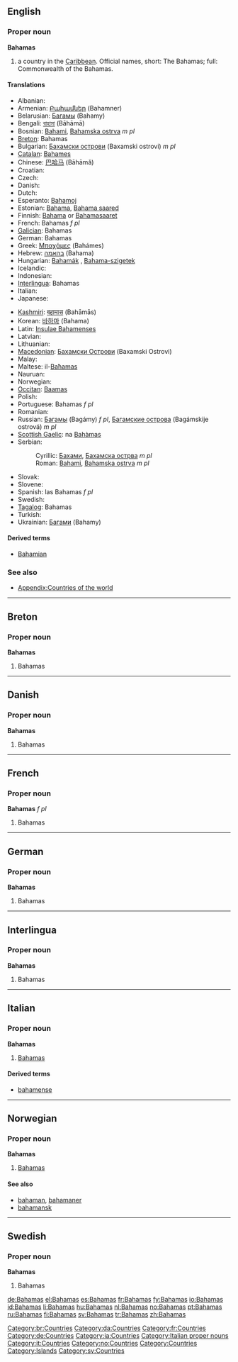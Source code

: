 ==English==
{{wikipedia}}

===Proper noun===
'''Bahamas'''

# a country in the [[Caribbean]]. Official names, short: The Bahamas; full: Commonwealth of the Bahamas.

====Translations====
{{trans-top|country in the Caribbean}}
* Albanian: {{t-|sq|Bahama|xs=Albanian}}
* Armenian: [[Բահամներ]] (Bahamner)
* Belarusian: [[Багамы]] (Bahamy) {{p}}
* Bengali: [[বাহামা]] (Bāhāmā)
* Bosnian: [[Bahami]], [[Bahamska ostrva]] ''m pl''
* [[Breton]]: Bahamas
* Bulgarian: [[Бахамски острови]] (Baxamski ostrovi) ''m pl''
* [[Catalan]]: [[Bahames]] {{p}}
* Chinese: [[巴哈马]] (Bāhāmǎ)
* Croatian: {{t-|hr|Bahami|p}}
* Czech: {{t+|cs|Bahamy|f|p}}
* Danish: {{t-|da|Bahamas}}
* Dutch: {{t+|nl|Bahama's|p}}
* Esperanto: [[Bahamoj]] {{p}}
* Estonian: [[Bahama]], [[Bahama saared]]
* Finnish: [[Bahama]] or [[Bahamasaaret]] {{p}}
* French: Bahamas ''f pl''
* [[Galician]]: Bahamas {{f|p}}
* German: Bahamas {{p}}
* Greek: [[Μπαχάμες]] (Bahámes)
* Hebrew: [[בהאמה]] (Bahama) {{f}}
* Hungarian: [[Bahamák]] {{p}}, [[Bahama-szigetek]] {{p}}
* Icelandic: {{t+|is|Bahamaeyjar}}
* Indonesian: {{t-|id|Bahama|xs=Indonesian}}
* [[Interlingua]]: Bahamas
* Italian: {{t-|it|Bahama|f}}
* Japanese: {{t-|ja|バハマ|tr=Bahama|sc=Jpan}}
{{trans-mid}}
* [[Kashmiri]]: [[बहामास]] (Bahāmās)
* Korean: [[바하마]] (Bahama)
* Latin: [[Insulae Bahamenses]] {{f|p}}
* Latvian: {{t-|lv|Bahamas|xs=Latvian}}
* Lithuanian: {{t+|lt|Bahamos|xs=Lithuanian}}
* [[Macedonian]]: [[Бахамски Острови]] (Baxamski Ostrovi)
* Malay: {{t-|ms|Bahamas|xs=Malay}}
* Maltese: il-[[Baħamas]]
* Nauruan: {{t-|na|Bahamas|xs=Nauruan}}
* Norwegian: {{t+|no|Bahamas}}
* [[Occitan]]: [[Baamas]] {{f|p}}
* Polish: {{t+|pl|Bahamy|p}}
* Portuguese: Bahamas ''f pl''
* Romanian: {{t-|ro|Bahamas}}
* Russian: [[Багамы]] (Bagámy) ''f pl'', [[Багамские острова]] (Bagámskije ostrová) ''m pl''
* [[Scottish Gaelic]]: na [[Bahàmas]]
* Serbian:
*: Cyrillic: [[Бахами]], [[Бахамска острва]] ''m pl''
*: Roman: [[Bahami]], [[Bahamska ostrva]] ''m pl''
* Slovak: {{t-|sk|Bahamy}}
* Slovene: {{t+|sl|Bahami}}
* Spanish: las Bahamas ''f pl''
* Swedish: {{t+|sv|Bahamas}}
* [[Tagalog]]: Bahamas
* Turkish: {{t+|tr|Bahamalar|p}}
* Ukrainian: [[Багами]] (Bahamy) {{p}}
{{trans-bottom}}

====Derived terms====
* [[Bahamian]]

===See also===
* [[Appendix:Countries of the world]]

----

==Breton==

===Proper noun===
'''Bahamas'''

# Bahamas

[[Category:br:Countries]]

----

==Danish==

===Proper noun===
'''Bahamas'''

# Bahamas

[[Category:da:Countries]]

----

==French==

===Proper noun===
'''Bahamas''' ''f pl''

# Bahamas

[[Category:fr:Countries]]

----

==German==

===Proper noun===
'''Bahamas''' {{p}}

# Bahamas

[[Category:de:Countries]]

----

==Interlingua==

===Proper noun===
'''Bahamas'''

# Bahamas

[[Category:ia:Countries]]

----

==Italian==
{{wikipedia|lang=it}}

===Proper noun===
'''Bahamas''' {{f}} {{p}}

# [[#English|Bahamas]]

====Derived terms====
* [[bahamense]]

[[Category:Italian proper nouns]]
[[Category:it:Countries]]

----

==Norwegian==

===Proper noun===
'''Bahamas'''

# [[#English|Bahamas]]

====See also====
* [[bahaman]], [[bahamaner]]
* [[bahamansk]]

[[Category:no:Countries]]

----

==Swedish==

===Proper noun===
'''Bahamas'''

# Bahamas

[[Category:Countries]]
[[Category:Islands]]
[[Category:sv:Countries]]

[[de:Bahamas]]
[[el:Bahamas]]
[[es:Bahamas]]
[[fr:Bahamas]]
[[fy:Bahamas]]
[[io:Bahamas]]
[[id:Bahamas]]
[[li:Bahamas]]
[[hu:Bahamas]]
[[nl:Bahamas]]
[[no:Bahamas]]
[[pt:Bahamas]]
[[ru:Bahamas]]
[[fi:Bahamas]]
[[sv:Bahamas]]
[[tr:Bahamas]]
[[zh:Bahamas]]